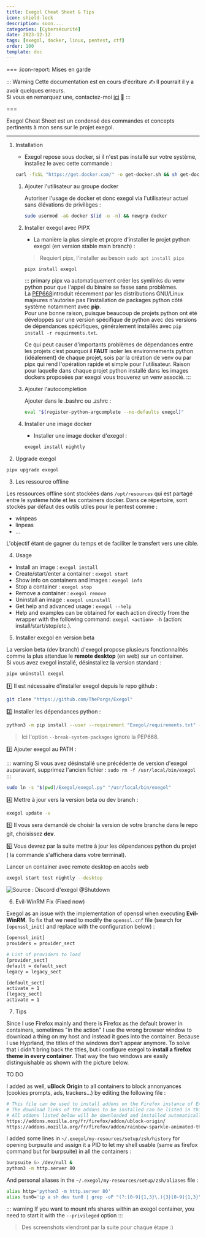 ---
title: Exegol Cheat Sheet & Tips
icon: shield-lock
description: soon....
categories: [Cybersécurité]
date: 2023-12-12
tags: [exegol, docker, linux, pentest, ctf]
order: 100
template: doc
---


=== :icon-report: Mises en garde

:::  Warning Cette documentation est en cours d'écriture :writing_hand:
Il pourrait il y a avoir quelques erreurs.  
Si vous en remarquez une, contactez-moi [ici](mailto:contactit.yarka@slmail.me) :slightly_smiling_face:
::: 

===

Exegol Cheat Sheet est un condensé des commandes et concepts pertinents à mon sens sur le projet exegol.  

---

<Steps>

1. Installation

    - Exegol repose sous docker, si il n'est pas installé sur votre système, installez le avec cette commande :

    ```sh
    curl -fsSL "https://get.docker.com/" -o get-docker.sh && sh get-docker.sh
    ```

    <Steps>

    1. Ajouter l'utilisateur au groupe docker

        Autoriser l'usage de docker et donc exegol via l'utilisateur actuel sans élévations de privilèges :

        ```sh
        sudo usermod -aG docker $(id -u -n) && newgrp docker
        ```

    2. Installer exegol avec PIPX

        - La manière la plus simple et propre d'installer le projet python exegol (en version stable main branch) :

        > Requiert pipx, l'installer au besoin `sudo apt install pipx`

        ```sh
        pipx install exegol
        ```

        ::: primary
        pipx va automatiquement créer les symlinks du venv python pour que l'appel du binaire se fasse sans problèmes.  
        La <a href="[https://privatebin.net](https://peps.python.org/pep-0668/)" target="_blank">PEP668</a>introduit récemment par les distributions GNU/Linux majeures n'autorise pas l'installation de packages python côté système notamment avec **pip**.  
        Pour une bonne raison, puisque beaucoup de projets python ont été développés sur une version spécifique de python avec des versions de dépendances spécifiques, généralement installés avec `pip install -r requirments.txt`.  

        Ce qui peut causer d'importants problèmes de dépendances entre les projets c’est pourquoi il **FAUT** isoler les environnements python (idéalement) de chaque projet, sois par la création de venv ou par pipx qui rend l'opération rapide et simple pour l'utilisateur. Raison pour laquelle dans chaque projet python installé dans les images dockers proposées par exegol vous trouverez un venv associé.
        ::: 

    3. Ajouter l'autocompletion

        Ajouter dans le .bashrc ou .zshrc :

        ```sh ~/.bashrc
        eval "$(register-python-argcomplete --no-defaults exegol)"
        ```

    4. Installer une image docker

        - Installer une image docker d'exegol :

        ```sh
        exegol install nightly
        ```

    </Steps>

2. Upgrade exegol

```sh
pipx upgrade exegol
```

3. Les ressource offline

Les ressources offline sont stockées dans `/opt/resources` qui est partagé entre le système hôte et les containers docker.
Dans ce répertoire, sont stockés par défaut des outils utiles pour le pentest comme :
- winpeas
- linpeas
- ...

L'objectif étant de gagner du temps et de faciliter le transfert vers une cible.

4. Usage

- Install an image : `exegol install`  
- Create/start/enter a container : `exegol start`  
- Show info on containers and images : `exegol info`  
- Stop a container : `exegol stop`  
- Remove a container : `exegol remove`  
- Uninstall an image : `exegol uninstall`  
- Get help and advanced usage : `exegol --help`  
- Help and examples can be obtained for each action directly from the wrapper with the following command: `exegol <action> -h` (action: install/start/stop/etc.).

5. Installer exegol en version beta

La version beta (dev branch) d'exegol propose plusieurs fonctionnalités comme la plus attendue le **remote desktop** (en web) sur un container.  
Si vous avez exegol installé, désinstallez la version standard :

```sh
pipx uninstall exegol
```

1️⃣ Il est nécessaire d'installer exegol depuis le repo github :

```sh
git clone "https://github.com/ThePorgs/Exegol"
```

2️⃣ Installer les dépendances python :

```sh
python3 -m pip install --user --requirement "Exegol/requirements.txt" --break-system-packages
```

> Ici l'option `--break-system-packages` ignore la PEP668.

3️⃣ Ajouter exegol au PATH :

::: warning
Si vous avez désinstallé une précédente de version d'exegol auparavant, supprimez l'ancien fichier : `sudo rm -f /usr/local/bin/exegol`
::: 

```sh
sudo ln -s "$(pwd)/Exegol/exegol.py" "/usr/local/bin/exegol"
```

4️⃣ Mettre à jour vers la version beta ou dev branch :

```sh
exegol update -v
```

5️⃣ Il vous sera demandé de choisir la version de votre branche dans le repo git, choisissez **dev**.  

6️⃣ Vous devrez par la suite mettre à jour les dépendances python du projet ( la commande s'affichera dans votre terminal).

Lancer un container avec remote desktop en accès web 

```sh
exegol start test nightly --desktop
```

![Source : Discord d'exegol @Shutdown](https://media.discordapp.net/attachments/1146186441454530701/1146186445585920171/Screenshot_2023-08-29_at_22.54.05.png?ex=6582034f&is=656f8e4f&hm=335545a4d476eef989ae69b85eda2f3c8844dc5969a0fc9bacc15df0e675db13&=&format=webp&quality=lossless&width=964&height=634)

6. Evil-WinRM Fix (Fixed now)

Exegol as an issue with the implementation of openssl when executing **Evil-WinRM**. To fix that we need to modify the `openssl.cnf` file (search for `[openssl_init]` and replace with the configuration below) :  

```sh /etc/ssl/openssl.cnf
[openssl_init]
providers = provider_sect

# List of providers to load
[provider_sect]
default = default_sect
legacy = legacy_sect

[default_sect]
activate = 1
[legacy_sect]
activate = 1
```

7. Tips

Since I use Firefox mainly and there is Firefox as the default brower in containers, sometimes "in the action" I use the wrong browser window to download a thing on my host and instead it goes into the container. Because I use Hyprland, the titles of the windows don't appear anymore. To solve that i didn't bring back the titles, but i configure exegol to **install a firefox theme in every container**. That way the two windows are easily distinguishable as shown with the picture below.

TO DO

I added as well, **uBlock Origin** to all containers to block annonyances (cookies prompts, ads, trackers...) by editing the following file :

```sh vim ~/.exegol/my-resources/setup/firefox/addons.txt
# This file can be used to install addons on the Firefox instance of Exegol.
# The download links of the addons to be installed can be listed in this file (ie: https://addons.mozilla.org/fr/firefox/addon/foxyproxy-standard/).
# All addons listed below will be downloaded and installed automatically when creating a new Exegol container.
https://addons.mozilla.org/fr/firefox/addon/ublock-origin/
https://addons.mozilla.org/fr/firefox/addon/rainbow-sparkle-animated-theme/
```

I added some lines in `~/.exegol/my-resources/setup/zsh/history` for opening burpsuite and assign it a PID to let my shell usable (same as firefox command but for burpsuite) in all the containers :

```sh vim ~/.exegol/my-resources/setup/zsh/history
burpsuite &> /dev/null &
python3 -m http.server 80
```

And personal aliases in the `~/.exegol/my-resources/setup/zsh/aliases` file :

```sh vim ~/.exegol/my-resources/setup/zsh/aliases
alias http='python3 -m http.server 80'
alias tun0='ip a sh dev tun0 | grep -oP "(?:[0-9]{1,3}\.){3}[0-9]{1,3}" | tr -d "\n" | xclip -sel c; tun0ip=$(xsel -ob); echo "\033[1;32m[+]\033[0m Successfully copied \033[1;32m$tun0ip\033[0m (tun0) to clipboard !"'
```

::: warning
If you want to mount nfs shares within an exegol container, you need to start it with the `--privileged` option
::: 

> Des screenshots viendront par la suite pour chaque étape :)

</Steps>